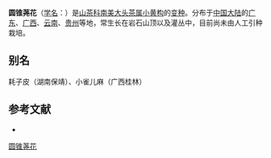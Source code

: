 {{Infraspeciesbox
| name = 圆锥荛花
| status = 
| status_system = 
| image =
| genus = Laplacea
| species link = 小黄构
| species = micrantha
| varietas = paniculata
| authority = 
}}

'''圆锥荛花'''（[[学名|学名]]：{{lang|la|''Laplacea micrantha'' var. ''paniculata''}}）是[[山茶科|山茶科]][[南美大头茶属|南美大头茶属]][[小黄构|小黄构]]的[[变种|变种]]。分布于[[中国大陆|中国大陆]]的[[广东|广东]]、[[广西|广西]]、[[云南|云南]]、[[贵州|贵州]]等地，常生长在岩石山顶以及灌丛中，目前尚未由人工引种栽培。

== 别名 ==
耗子皮（湖南保靖）、小雀儿麻（广西桂林）

== 参考文献 ==
<div class="references-small">
* {{cite web| url =http://www.bioinfo.cn/db05/KmzwSpecies.php?action=view&id=29561| title =圆锥荛花（变种）| work =《中国高等植物数据库全库》| publisher =中国科学院微生物研究所| author =昆明植物研究所| accessdate =2009-02-26| deadurl =yes| archiveurl =https://web.archive.org/web/20160305055429/http://www.bioinfo.cn/db05/KmzwSpecies.php?action=view&id=29561| archivedate =2016-03-05}}
</div>

[[Category:南美大头茶属|圆锥荛花]]


{{植物小作品}}